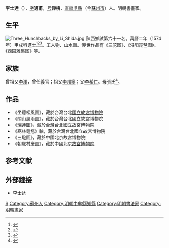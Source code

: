 {{Otheruses|other=名为李士达的其他人物|李聰 (成化進士)}}
{{Otheruses|other=名为李通甫的其他人物|李通甫}}
{{明清人物信息框
| 姓名 = 李士達
| 原名 =
| 圖片名稱= 
| 圖片大小 =
| 圖片說明 = 
| 最高職務 =
| 國家 = 大明 
| 爵位 =
| 籍貫 = 陝西西安府三原縣
| 族裔 = 
| 字號 = 字通甫，号仰槐
| 諡號 =
| 出生日期 = 嘉靖二十九年（1550年）
| 出生地點 =
| 逝世日期 = 萬曆四十八年（1620年）
| 逝世地點 =
| 墓葬 =
| 配偶 = 
| 親屬 = 
| 出身 =
* 萬曆二年甲戌科進士
| 經歷 =
| 著作 =  
}}
'''李士達'''（{{bd|1550年||1620年|catIdx=L李}}），[[表字|字]]'''通甫'''，[[号|号]]'''仰槐'''，[[南直隸|直隸]][[吳縣|吳縣]]（今[[蘇州市|蘇州市]]）人。明朝書畫家。

== 生平 ==
[[File:Three_Hunchbacks_by_Li_Shida.jpg|thumb]]
陝西鄉試第六十一名。萬曆二年（1574年）甲戌科進士<ref>{{Cite book|title=《皇明贡举考》卷五|last=（明）[[张朝瑞|张朝瑞]]|first=|publisher=《续修四库全书》史部第828册|year=|isbn=|location=|pages=}}</ref><ref>{{Cite book|title=贡举志五种 上|last=鲁小俊，江俊伟著|first=|publisher=武汉：武汉大学出版社|year=2009|isbn=978-7-307-07043-1|location=|pages=}}</ref><ref>{{Cite book|title=近代中国史料丛刊续辑 785-790 明清进士题名录索引 1-6|last=朱保炯，谢沛霖|first=|publisher=文海出版社|year=1981|isbn=|location=台湾}}</ref>。工人物、山水画。传世作品有《三驼图》、《浔阳琵琶图》、《西园雅集图》等。

== 家族 ==
曾祖父[[李澤|李澤]]，曾任義官；祖父[[李邦寧|李邦寧]]；父[[李希仁|李希仁]]。母張氏<ref>{{Cite book|title=天一阁藏明代科举录选刊 登科录 点校本|last=龚延明主编|first=|publisher=宁波出版社|year=2016|isbn=978-7-5526-2320-8|location=宁波|pages=|quote=《天一閣藏明代科舉錄選刊.登科錄》之《萬曆二年甲戌科登科錄》}}</ref>。

== 作品 ==
* 《坐聽松風圖》，藏於台灣台北[[國立故宮博物院|國立故宮博物院]]
* 《關山風雨圖》，藏於台灣台北國立故宮博物院
* 《瑞蓮圖》，藏於台灣台北國立故宮博物院
* 《寒林鍾馗》軸，藏於台灣台北國立故宮博物院
* 《三駝圖》，藏於中國北京故宮博物院
* 《朝歲村慶圖》，藏於中國北京[[故宮博物院_(北京)|故宮博物院]]

== 参考文献 ==
{{reflist}}

== 外部鏈接 ==
* [https://web.archive.org/web/20100202052309/http://yingbishufa.com/ldhh/lishida.htm 李士达]

{{start box}}
{{s-off}}
{{s-before|[[王緘|王緘]]}}
{{s-title|明朝中牟縣知縣|1577年－1582年}}
{{s-after|[[喬璧星|喬璧星]]}}
{{end box}}

{{萬曆二年甲戌科殿試金榜}}

{{Authority control}}

{{DEFAULTSORT:Li李}}
[[Category:李姓|S]]
[[Category:蘇州人|Category:蘇州人]]
[[Category:明朝中牟縣知縣|Category:明朝中牟縣知縣]]
[[Category:明朝書法家|Category:明朝書法家]]
[[Category:明朝畫家|Category:明朝畫家]]